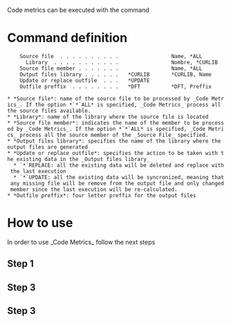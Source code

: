Code metrics can be executed with the command {{{CODMETRICS}}}

=Command definition=

<pre>
    Source file  . . . . . . . . . .                 Name, *ALL      
      Library  . . . . . . . . . . .                 Nombre, *CURLIB 
    Source file member . . . . . . .                 Name, *ALL      
    Output files library . . . . . .   *CURLIB       *CURLIB, Name   
    Update or replace outfile  . . .   *UPDATE                       
    Outfile preffix  . . . . . . . .   *DFT          *DFT, Preffix   
</pre>

 * *Source file*: name of the source file to be processed by _Code Metrics_. If the option *`*`ALL* is specified, _Code Metrics_ process all the source files available.
 * *Library*: name of the library where the source file is located
 * *Source file member*: indicates the name of the member to be processed by _Code Metrics_. If the option *`*`ALL* is specified, _Code Metrics_ process all the source member of the _Source File_ specified.
 * *Output files library*: specifies the name of the library where the output files are generated
 * *Update or replace outfile*: specifies the action to be taken with the existing data in the _Output files library_
   * `*`REPLACE: all the existing data will be deleted and replace with the last execution
   * `*`UPDATE: all the existing data will be syncronized, meaning that any missing file will be remove from the output file and only changed member since the last execution will be re-calculated. 
 * *Outfile preffix*: four letter preffix for the output files

=How to use=
In order to use _Code Metrics_ follow the next steps

== Step 1 ==
== Step 3 ==
== Step 3 ==